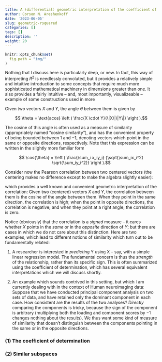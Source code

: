 ```yaml
---
title: A (differential) geometric interpretation of the coefficient of determination
author: Corson N. Areshenkoff
date: '2023-06-05'
slug: geometric-rsquared
categories: []
tags: []
description: ''
weight: 20
---
```


```r
knitr::opts_chunk$set(
  fig.path = "img/"
)
```

Nothing that I discuss here is particularly deep, or new. In fact, this way of interpreting $R^2$ is needlessly convoluted, but it provides a relatively simple and intuitive introduction to some concepts that require much more sophisticated mathematical machinery in dimensions greater than one. It also provides a fairly intuitive -- and, most importantly, visualizeable -- example of some constructions used in more

Given two vectors $X$ and $Y$, the angle $\theta$ between them is given by

$$ \theta = \text{acos} \left ( \frac{X \cdot Y}{\|X\|\|Y\|} \right ).$$

The cosine of this angle is often used as a measure of similarity (appropriately named "cosine similarity"), and has the convenient property of being bounded between $1$ and $-1$, denoting vectors which point in the same or opposite directions, respectively. Note that this expression can be written in the slightly more familiar form 

$$ \cos{\theta} = \left ( \frac{\sum_i x_iy_i}
  {\sqrt{\sum_ix_i^2} \sqrt{\sum_iy_i^2}} \right ).$$
  
Consider now the Pearson correlation between two centered vectors (the centering makes no difference except to make the algebra slightly easier):

\begin{align} 
  r_{XY} &= \frac{\sigma_{XY}}{\sigma_X \sigma_Y} \\
         &= \frac{\sum_i{x_iy_i}}
         {\sqrt{\sum_i x^2}\sqrt{\sum_i y^2}} \\
         &= \cos{\theta},
\end{align}

which provides a well known and convenient geometric interpretation of the correlation: Given two (centered) vectors $X$ and $Y$, the correlation between them is the cosine of the angle between them. When they point in the same direction, the correlation is high; when the point in opposite directions, the correlation is negative; and when they point at a right angle, the correlation is zero.

Notice (obviously) that the correlation is a *signed* measure -- it cares whether $X$ points in the *same* or in the *opposite* direction of $Y$; but there are cases in which we do not care about this distinction. Here are two examples, which lead to different notions of similarity which turn out to be fundamentally related: 

(1) A researcher is interested in *predicting* Y using X -- say, with a simple linear regression model. The fundamental concern is thus the *strength* of the relationship, rather than its specific sign. This is often summarized using the coefficient of determination, which has several equivalent interpretations which we will discuss shortly.

(2) An example which sounds contrived in this setting, but which I am currently dealing with in the context of Human neuroimaging data: Suppose that we have conducted principal component analysis on two sets of data, and have retained only the dominant component in each case. How consistent are the results of the two analyses? *Directly* comparing the components is tricky, because the sign of the component is arbitrary (multiplying both the loading and component scores by $-1$ changes nothing about the results). We thus want some kind of measure of similarity that doesn't distinguish between the components pointing in the same or in the opposite directions.

### (1) The coefficient of determination

### (2) Similar subspaces



